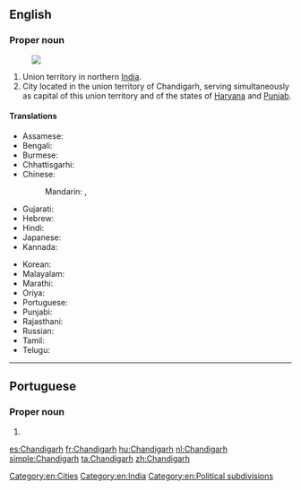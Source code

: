 ==English==
{{wikipedia}}

===Proper noun===
{{en-proper noun}}
[[Image:Chandigarh in India (disputed hatched).svg|thumb|]]

# Union territory in northern [[India]].
# City located in the union territory of Chandigarh, serving simultaneously as capital of this union territory and of the states of [[Haryana]] and [[Punjab]].

====Translations====
{{trans-top|Chandigarh, India}}
* Assamese: {{t-needed|as}}
* Bengali: {{t|bn|চন্ডীগড়|sc=Beng|tr=canḍīgaṛ}}
* Burmese: {{t|my|ချန်ဒီဂါ|sc=Mymr}}
* Chhattisgarhi: {{t-needed|hne}}
* Chinese:
*: Mandarin: {{t+|cmn|昌迪加爾|sc=Hani}}, {{t+|cmn|昌迪加尔|tr=Chāngdíjiā'ěr|sc=Hani}}
* Gujarati: {{t|gu|ચંડીગઢ|sc=Gujr|tr=caṇḍīgaḍh}}
* Hebrew: {{t|he|צ'אנדיגאר}}
* Hindi: {{t|hi|चंडीगढ़|tr=caṇḍīgaṛh}}
* Japanese: {{t|ja|チャンディーガル|tr=Chandīgaru}}
* Kannada: {{t|kn|ಚಂಡೀಗಡ|sc=Knda}}
{{trans-mid}}
* Korean: {{t|ko|찬디가르|sc=Kore|tr=chandigareu}}
* Malayalam: {{t|ml|ചണ്ഡീഗഢ്|sc=Mlym}}
* Marathi: {{t|mr|चंदिगड|sc=Deva}}
* Oriya: {{t|or|ଚଣ୍ଡୀଗଡ଼|sc=Orya|tr=Caṇḍīgaṛ}}
* Portuguese: {{t|pt|Chandigarh}}
* Punjabi: {{t|pa|ਚੰਡੀਗੜ੍ਹ|sc=Guru|tr=caḍīgaṛh}}
* Rajasthani: {{t-needed|raj}}
* Russian: {{t|ru|Чандига́рх|m}}
* Tamil: {{t|ta|சண்டிகர்|sc=Taml}}
* Telugu: {{t+|te|చండీగఢ్|sc=Telu}}
{{trans-bottom}}

[[Category:en:Cities]]
[[Category:en:India]]
[[Category:en:Political subdivisions]]

----

==Portuguese==

===Proper noun===
{{pt-proper noun|f}}

# {{place|pt|city/and/union territory|c/India|t1=Chandigarh}}

[[es:Chandigarh]]
[[fr:Chandigarh]]
[[hu:Chandigarh]]
[[nl:Chandigarh]]
[[simple:Chandigarh]]
[[ta:Chandigarh]]
[[zh:Chandigarh]]